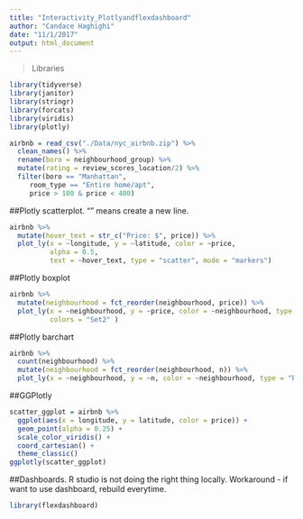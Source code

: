 ```yaml
---
title: "Interactivity_Plotlyandflexdashboard"
author: "Candace Haghighi"
date: "11/1/2017"
output: html_document
---
```


>Libraries 

```r
library(tidyverse)
library(janitor)
library(stringr)
library(forcats)
library(viridis)
library(plotly)
```

```r
airbnb = read_csv("./Data/nyc_airbnb.zip") %>%
  clean_names() %>%
  rename(boro = neighbourhood_group) %>%
  mutate(rating = review_scores_location/2) %>%
  filter(boro == "Manhattan", 
     room_type == "Entire home/apt",
     price > 100 & price < 400) 
```

##Plotly scatterplot. "\N" means create a new line. 

```r
airbnb %>%
  mutate(hover_text = str_c("Price: $", price)) %>% 
  plot_ly(x = ~longitude, y = ~latitude, color = ~price,
          alpha = 0.5, 
          text = ~hover_text, type = "scatter", mode = "markers")
```

##Plotly boxplot

```r
airbnb %>%
  mutate(neighbourhood = fct_reorder(neighbourhood, price)) %>% 
  plot_ly(x = ~neighbourhood, y = ~price, color = ~neighbourhood, type = "box",
          colors = "Set2" )
```

##Plotly barchart

```r
airbnb %>%
  count(neighbourhood) %>% 
  mutate(neighbourhood = fct_reorder(neighbourhood, n)) %>%
  plot_ly(x = ~neighbourhood, y = ~n, color = ~neighbourhood, type = "bar")
```

##GGPlotly

```r
scatter_ggplot = airbnb %>%
  ggplot(aes(x = longitude, y = latitude, color = price)) +
  geom_point(alpha = 0.25) +
  scale_color_viridis() +
  coord_cartesian() +
  theme_classic()
ggplotly(scatter_ggplot)
```

##Dashboards. R studio is not doing the right thing locally. Workaround - if want to use dashboard, rebuild everytime. 

```r
library(flexdashboard)
```